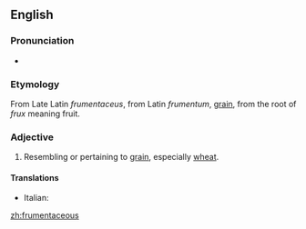 ==English==

===Pronunciation===
* {{rhymes|əʊʃəl}}

===Etymology===
From Late Latin ''frumentaceus'', from Latin ''frumentum'', [[grain]], from the root of ''frux'' meaning fruit.

===Adjective===
{{en-adj}}

# Resembling or pertaining to [[grain]], especially [[wheat]].

====Translations====
{{trans-top|frumentaceous}}
* Italian: {{t-|it|frumentaceo}}
{{trans-mid}}
{{trans-bottom}}

[[zh:frumentaceous]]
